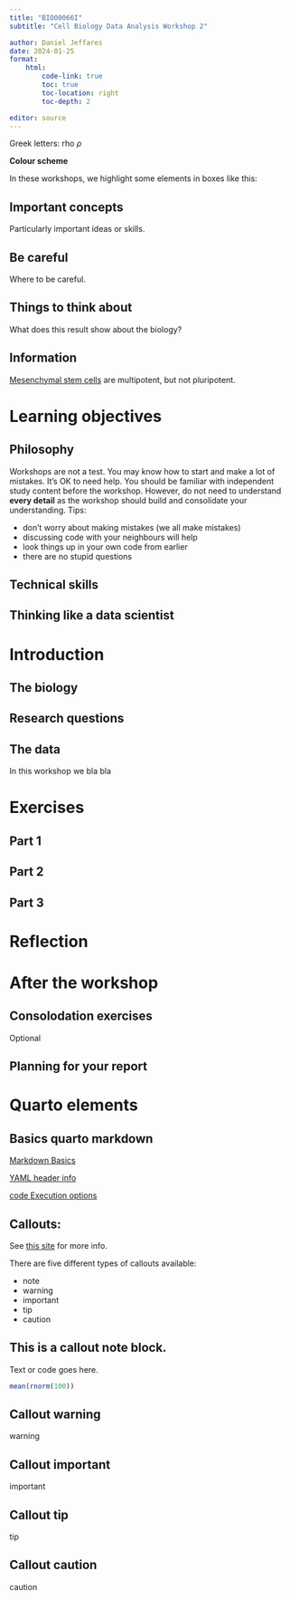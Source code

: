 ```yaml
---
title: "BIO00066I"
subtitle: "Cell Biology Data Analysis Workshop 2"

author: Daniel Jeffares
date: 2024-01-25
format:
    html:
        code-link: true
        toc: true
        toc-location: right
        toc-depth: 2	

editor: source
---
```


\setmainfont{Times New Roman}

Greek letters: rho $\rho$


**Colour scheme**

In these workshops, we highlight some elements in boxes like this:

::: callout-important
## Important concepts
Particularly important ideas or skills.
:::

::: callout-warning
## Be careful
Where to be careful.
:::

::: callout-tip
## Things to think about
What does this result show about the biology?
:::

::: callout-note
## Information
[Mesenchymal stem cells](https://en.wikipedia.org/wiki/Mesenchymal_stem_cell) are multipotent, but not pluripotent.
:::


# Learning objectives

::: callout-important
## Philosophy

Workshops are not a test. You may know how to start and make a lot of mistakes. It's OK to need help. You should be familiar with independent study content before the workshop. However, do not need to understand **every detail** as the workshop should build and consolidate your understanding. Tips:

-   don't worry about making mistakes (we all make mistakes)
-   discussing code with your neighbours will help
-   look things up in your own code from earlier
-   there are no stupid questions
:::

## Technical skills

## Thinking like a data scientist

# Introduction

## The biology

## Research questions

## The data
In this workshop we bla bla

# Exercises

## Part 1

## Part 2

## Part 3

# Reflection

# After the workshop

## Consolodation exercises

Optional

## Planning for your report





# Quarto elements


## Basics quarto markdown

[Markdown Basics](https://quarto.org/docs/authoring/markdown-basics.html)

[YAML header info](https://quarto.org/docs/reference/formats/html.html)

[code Execution options](https://quarto.org/docs/reference/formats/html.html#execution)

## Callouts:
See [this site](https://quarto.org/docs/authoring/callouts.html) for more info.

There are five different types of callouts available:

- note
- warning
- important
- tip
- caution

::: callout-note
## This is a callout note block. 
Text or code goes here.
```r
mean(rnorm(100))
```
:::

::: callout-warning
## Callout warning
warning
:::

::: callout-important
## Callout important
important
:::

::: callout-tip
## Callout tip
tip
:::

::: callout-caution
## Callout caution
caution
:::

